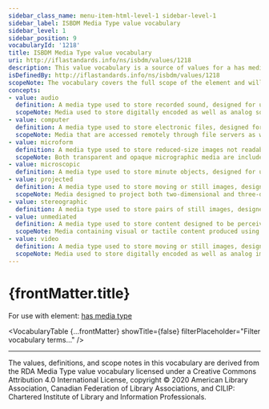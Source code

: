 ```yaml
---
sidebar_class_name: menu-item-html-level-1 sidebar-level-1
sidebar_label: ISBDM Media Type value vocabulary
sidebar_level: 1
sidebar_position: 9
vocabularyId: '1218'
title: ISBDM Media Type value vocabulary
uri: http://iflastandards.info/ns/isbdm/values/1218
description: This value vocabulary is a source of values for a has media type element.
isDefinedBy: http://iflastandards.info/ns/isbdm/values/1218
scopeNote: The vocabulary covers the full scope of the element and will not be extended with additional values.
concepts:
- value: audio
  definition: A media type used to store recorded sound, designed for use with a playback device such as a turntable, audiocassette player, CD player, or MP3 player.
  scopeNote: Media used to store digitally encoded as well as analog sound are included.
- value: computer
  definition: A media type used to store electronic files, designed for use with a computer.
  scopeNote: Media that are accessed remotely through file servers as well as direct-access media such as computer tapes and discs are included.
- value: microform
  definition: A media type used to store reduced-size images not readable to the human eye, designed for use with a device such as a microfilm or microfiche reader.
  scopeNote: Both transparent and opaque micrographic media are included.
- value: microscopic
  definition: A media type used to store minute objects, designed for use with a device such as a microscope to reveal details invisible to the naked eye.
- value: projected
  definition: A media type used to store moving or still images, designed for use with a projection device such as a motion picture film projector, slide projector, or overhead projector.
  scopeNote: Media designed to project both two-dimensional and three-dimensional images are included.
- value: stereographic
  definition: A media type used to store pairs of still images, designed for use with a device such as a stereoscope or stereograph viewer to give the effect of three dimensions.
- value: unmediated
  definition: A media type used to store content designed to be perceived directly through one or more of the human senses without the aid of an intermediating device.
  scopeNote: Media containing visual or tactile content produced using processes such as printing, engraving, lithography, etc., embossing, texturing, etc., or by means of handwriting, drawing, painting, etc., are included. Media used to convey three-dimensional forms such as sculptures, models, etc., are also included.
- value: video
  definition: A media type used to store moving or still images, designed for use with a playback device such as a videocassette player or DVD player.
  scopeNote: Media used to store digitally encoded as well as analog images are included.
---
```


# {frontMatter.title}

For use with element: [has media type](/docs/attributes/1218.html)

<VocabularyTable 
  {...frontMatter} 
  showTitle={false}
  filterPlaceholder="Filter vocabulary terms..."
/>

---

<div className="guid">
<p>The values, definitions, and scope notes in this vocabulary are derived from the <OutLink href="https://www.rdaregistry.info/termList/RDAMediaType/">RDA Media Type</OutLink> value vocabulary licensed under a Creative Commons Attribution 4.0 International License, copyright © 2020 American Library Association, Canadian Federation of Library Associations, and CILIP: Chartered Institute of Library and Information Professionals.</p>
</div>
